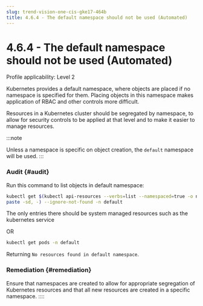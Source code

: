 ```yaml
---
slug: trend-vision-one-cis-gke17-464b
title: 4.6.4 - The default namespace should not be used (Automated)
---
```

# 4.6.4 - The default namespace should not be used (Automated)

Profile applicability: Level 2

Kubernetes provides a default namespace, where objects are placed if no namespace is specified for them. Placing objects in this namespace makes application of RBAC and other controls more difficult.

Resources in a Kubernetes cluster should be segregated by namespace, to allow for security controls to be applied at that level and to make it easier to manage resources.

:::note

Unless a namespace is specific on object creation, the `default` namespace will be used.
:::

### Audit {#audit}

Run this command to list objects in default namespace:

```bash
kubectl get $(kubectl api-resources --verbs=list --namespaced=true -o name |
paste -sd, -) --ignore-not-found -n default
```

The only entries there should be system managed resources such as the kubernetes service

OR

```bash
kubectl get pods -n default
```

Returning `No resources found in default namespace`.

### Remediation {#remediation}

Ensure that namespaces are created to allow for appropriate segregation of Kubernetes resources and that all new resources are created in a specific namespace.
::::

